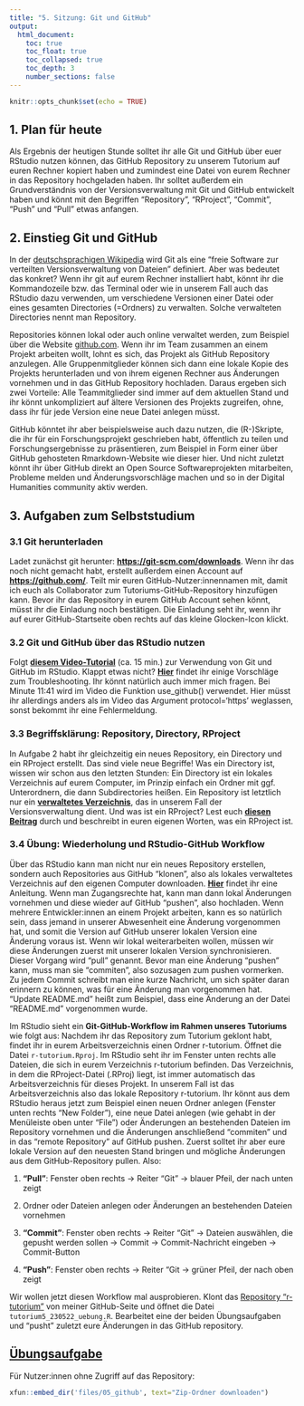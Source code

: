 ```yaml
---
title: "5. Sitzung: Git und GitHub"
output: 
  html_document:
    toc: true
    toc_float: true
    toc_collapsed: true
    toc_depth: 3
    number_sections: false
---
```


```r
knitr::opts_chunk$set(echo = TRUE)
```

 
## 1. Plan für heute

Als Ergebnis der heutigen Stunde solltet ihr alle Git und GitHub über euer RStudio nutzen können, das GitHub Repository zu unserem Tutorium auf euren Rechner kopiert haben und zumindest eine Datei von eurem Rechner in das Repository hochgeladen haben. Ihr solltet außerdem ein Grundverständnis von der Versionsverwaltung mit Git und GitHub entwickelt haben und könnt mit den Begriffen "Repository", "RProject", "Commit", "Push" und "Pull" etwas anfangen.

## 2. Einstieg Git und GitHub 

In der [deutschsprachigen Wikipedia](https://de.wikipedia.org/wiki/Git) wird Git als eine "freie Software zur verteilten Versionsverwaltung von Dateien" definiert. Aber was bedeutet das konkret? Wenn ihr git auf eurem Rechner installiert habt, könnt ihr die Kommandozeile bzw. das Terminal oder wie in unserem Fall auch das RStudio dazu verwenden, um verschiedene Versionen einer Datei oder eines gesamten Directories (=Ordners) zu verwalten. Solche verwalteten Directories nennt man Repository. 

Repositories können lokal oder auch online verwaltet werden, zum Beispiel über die Website [github.com](https://github.com). Wenn ihr im Team zusammen an einem Projekt arbeiten wollt, lohnt es sich, das Projekt als GitHub Repository anzulegen. Alle Gruppenmitglieder können sich dann eine lokale Kopie des Projekts herunterladen und von ihrem eigenen Rechner aus Änderungen vornehmen und in das GitHub Repository hochladen. Daraus ergeben sich zwei Vorteile: Alle Teammitglieder sind immer auf dem aktuellen Stand und ihr könnt unkompliziert auf ältere Versionen des Projekts zugreifen, ohne, dass ihr für jede Version eine neue Datei anlegen müsst. 

GitHub könntet ihr aber beispielsweise auch dazu nutzen, die (R-)Skripte, die ihr für ein Forschungsprojekt geschrieben habt, öffentlich zu teilen und Forschungsergebnisse zu präsentieren, zum Beispiel in Form einer über GitHub gehosteten Rmarkdown-Website wie dieser hier. Und nicht zuletzt könnt ihr über GitHub direkt an Open Source Softwareprojekten mitarbeiten, Probleme melden und Änderungsvorschläge machen und so in der Digital Humanities community aktiv werden. 

## 3. Aufgaben zum Selbststudium

### 3.1 Git herunterladen

Ladet zunächst git herunter: [**https://git-scm.com/downloads**](https://git-scm.com/downloads). Wenn ihr das noch nicht gemacht habt, erstellt außerdem einen Account auf [**https://github.com/**](https://github.com/). Teilt mir euren GitHub-Nutzer:innennamen mit, damit ich euch als Collaborator zum Tutoriums-GitHub-Repository hinzufügen kann. Bevor ihr das Repository in eurem GitHub Account sehen könnt, müsst ihr die Einladung noch bestätigen. Die Einladung seht ihr, wenn ihr auf eurer GitHub-Startseite oben rechts auf das kleine Glocken-Icon klickt. 

### 3.2 Git und GitHub über das RStudio nutzen

Folgt [**diesem Video-Tutorial**](https://www.youtube.com/watch?v=kL6L2MNqPHg) (ca. 15 min.) zur Verwendung von Git und GitHub im RStudio. Klappt etwas nicht? [**Hier**](https://cfss.uchicago.edu/setup/git-with-rstudio/) findet ihr einige Vorschläge zum Troubleshooting. Ihr könnt natürlich auch immer mich fragen. 
Bei Minute 11:41 wird im Video die Funktion use_github() verwendet. Hier müsst ihr allerdings anders als im Video das Argument protocol='https' weglassen, sonst bekommt ihr eine Fehlermeldung.

### 3.3 Begriffsklärung: Repository, Directory, RProject

In Aufgabe 2 habt ihr gleichzeitig ein neues Repository, ein Directory und ein RProject erstellt. Das sind viele neue Begriffe! Was ein Directory ist, wissen wir schon aus den letzten Stunden: Ein Directory ist ein lokales Verzeichnis auf eurem Computer, im Prinzip einfach ein Ordner mit ggf. Unterordnern, die dann Subdirectories heißen. Ein Repository ist letztlich nur ein [**verwaltetes Verzeichnis**](https://de.wikipedia.org/wiki/Repository), das in unserem Fall der Versionsverwaltung dient. Und was ist ein RProject? Lest euch [**diesen Beitrag**](https://www.r-bloggers.com/2020/01/rstudio-projects-and-working-directories-a-beginners-guide/) durch und beschreibt in euren eigenen Worten, was ein RProject ist. 

### 3.4 Übung: Wiederholung und RStudio-GitHub Workflow

Über das RStudio kann man nicht nur ein neues Repository erstellen, sondern auch Repositories aus GitHub "klonen", also als lokales verwaltetes Verzeichnis auf den eigenen Computer downloaden. [**Hier**](https://resources.github.com/github-and-rstudio/) findet ihr eine Anleitung.  Wenn man Zugangsrechte hat, kann man dann lokal Änderungen vornehmen und diese wieder auf GitHub "pushen", also hochladen. Wenn mehrere Entwickler:innen an einem Projekt arbeiten, kann es so natürlich sein, dass jemand in unserer Abwesenheit eine Änderung vorgenommen hat, und somit die Version auf GitHub unserer lokalen Version eine Änderung voraus ist. Wenn wir lokal weiterarbeiten wollen, müssen wir diese Änderungen zuerst mit unserer lokalen Version synchronisieren. Dieser Vorgang wird "pull" genannt. Bevor man eine Änderung "pushen" kann, muss man sie "commiten", also sozusagen zum pushen vormerken. Zu jedem Commit schreibt man eine kurze Nachricht, um sich später daran erinnern zu können, was für eine Änderung man vorgenommen hat. "Update README.md" heißt zum Beispiel, dass eine Änderung an der Datei "README.md" vorgenommen wurde. 

Im RStudio sieht ein **Git-GitHub-Workflow im Rahmen unseres Tutoriums** wie folgt aus: 
Nachdem ihr das Repository zum Tutorium geklont habt, findet ihr in eurem Arbeitsverzeichnis einen Ordner r-tutorium. Öffnet die Datei ``r-tutorium.Rproj``. Im RStudio seht ihr im Fenster unten rechts alle Dateien, die sich in eurem Verzeichnis r-tutorium befinden. Das Verzeichnis, in dem die RProject-Datei (.RProj) liegt, ist immer automatisch das Arbeitsverzeichnis für dieses Projekt. In unserem Fall ist das Arbeitsverzeichnis also das lokale Repository r-tutorium. Ihr könnt aus dem RStudio heraus jetzt zum Beispiel einen neuen Ordner anlegen (Fenster unten rechts "New Folder"), eine neue Datei anlegen (wie gehabt in der Menüleiste oben unter "File") oder Änderungen an bestehenden Dateien im Repository vornehmen und die Änderungen anschließend "commiten" und in das "remote Repository" auf GitHub pushen. Zuerst solltet ihr aber eure lokale Version auf den neuesten Stand bringen und mögliche Änderungen aus dem GitHub-Repository pullen. Also: 

1. **"Pull"**: Fenster oben rechts -> Reiter "Git" -> blauer Pfeil, der nach unten zeigt 

2. Ordner oder Dateien anlegen oder Änderungen an bestehenden Dateien vornehmen

3. **"Commit"**: Fenster oben rechts -> Reiter "Git" -> Dateien auswählen, die gepusht werden sollen -> Commit -> Commit-Nachricht eingeben -> Commit-Button

4. **"Push"**: Fenster oben rechts -> Reiter "Git -> grüner Pfeil, der nach oben zeigt


Wir wollen jetzt diesen Workflow mal ausprobieren. Klont das [Repository "r-tutorium"](https://github.com/lipogg/r-tutorium) von meiner GitHub-Seite und öffnet die Datei ``tutorium5_230522_uebung.R``. Bearbeitet eine der beiden Übungsaufgaben und "pusht" zuletzt eure Änderungen in das GitHub repository. 

## [Übungsaufgabe](https://github.com/lipogg/r-tutorium/blob/c3b53ce1ae61459c7079f8b96cda70425c1aebe6/05_github-uebung/skripte/tutorium5_230522_uebung.R)

Für Nutzer:innen ohne Zugriff auf das Repository:
```r
xfun::embed_dir('files/05_github', text="Zip-Ordner downloaden")
```

